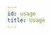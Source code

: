 ```yaml
---
id: usage
title: Usage
---
```



<WIP centre spacing="12" />

<!-- TODO

- devBuild
- manifest key triggers manifest export
- typescript interface, declaration
- SimpleExport width/height are from source! aspect ratio

-->
